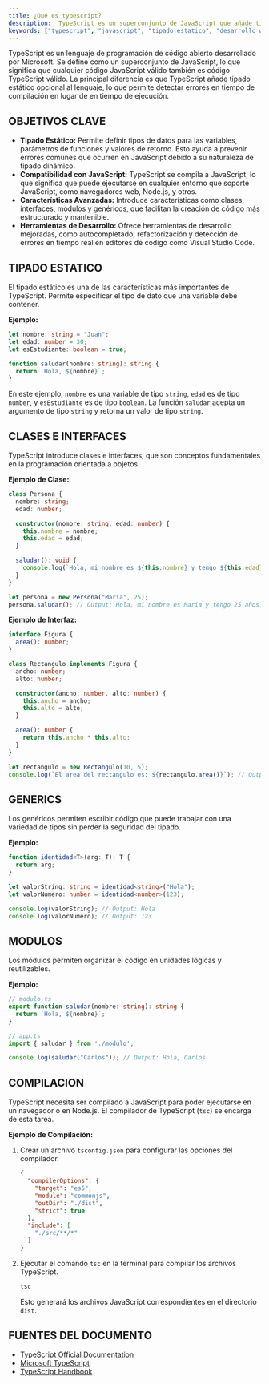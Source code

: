 ```yaml
---
title: ¿Qué es typescript?
description:  TypeScript es un superconjunto de JavaScript que añade tipado estático opcional.
keywords: ["typescript", "javascript", "tipado estatico", "desarrollo web"]
---
```


TypeScript es un lenguaje de programación de código abierto desarrollado por Microsoft. Se define como un superconjunto de JavaScript, lo que significa que cualquier código JavaScript válido también es código TypeScript válido. La principal diferencia es que TypeScript añade tipado estático opcional al lenguaje, lo que permite detectar errores en tiempo de compilación en lugar de en tiempo de ejecución.

## OBJETIVOS CLAVE

*   **Tipado Estático:** Permite definir tipos de datos para las variables, parámetros de funciones y valores de retorno. Esto ayuda a prevenir errores comunes que ocurren en JavaScript debido a su naturaleza de tipado dinámico.
*   **Compatibilidad con JavaScript:** TypeScript se compila a JavaScript, lo que significa que puede ejecutarse en cualquier entorno que soporte JavaScript, como navegadores web, Node.js, y otros.
*   **Características Avanzadas:** Introduce características como clases, interfaces, módulos y genéricos, que facilitan la creación de código más estructurado y mantenible.
*   **Herramientas de Desarrollo:** Ofrece herramientas de desarrollo mejoradas, como autocompletado, refactorización y detección de errores en tiempo real en editores de código como Visual Studio Code.

## TIPADO ESTATICO

El tipado estático es una de las características más importantes de TypeScript. Permite especificar el tipo de dato que una variable debe contener.

**Ejemplo:**

```typescript
let nombre: string = "Juan";
let edad: number = 30;
let esEstudiante: boolean = true;

function saludar(nombre: string): string {
  return `Hola, ${nombre}`;
}
```

En este ejemplo, `nombre` es una variable de tipo `string`, `edad` es de tipo `number`, y `esEstudiante` es de tipo `boolean`. La función `saludar` acepta un argumento de tipo `string` y retorna un valor de tipo `string`.

## CLASES E INTERFACES

TypeScript introduce clases e interfaces, que son conceptos fundamentales en la programación orientada a objetos.

**Ejemplo de Clase:**

```typescript
class Persona {
  nombre: string;
  edad: number;

  constructor(nombre: string, edad: number) {
    this.nombre = nombre;
    this.edad = edad;
  }

  saludar(): void {
    console.log(`Hola, mi nombre es ${this.nombre} y tengo ${this.edad} años.`);
  }
}

let persona = new Persona("Maria", 25);
persona.saludar(); // Output: Hola, mi nombre es Maria y tengo 25 años.
```

**Ejemplo de Interfaz:**

```typescript
interface Figura {
  area(): number;
}

class Rectangulo implements Figura {
  ancho: number;
  alto: number;

  constructor(ancho: number, alto: number) {
    this.ancho = ancho;
    this.alto = alto;
  }

  area(): number {
    return this.ancho * this.alto;
  }
}

let rectangulo = new Rectangulo(10, 5);
console.log(`El area del rectangulo es: ${rectangulo.area()}`); // Output: El area del rectangulo es: 50
```

## GENERICS

Los genéricos permiten escribir código que puede trabajar con una variedad de tipos sin perder la seguridad del tipado.

**Ejemplo:**

```typescript
function identidad<T>(arg: T): T {
  return arg;
}

let valorString: string = identidad<string>("Hola");
let valorNumero: number = identidad<number>(123);

console.log(valorString); // Output: Hola
console.log(valorNumero); // Output: 123
```

## MODULOS

Los módulos permiten organizar el código en unidades lógicas y reutilizables.

**Ejemplo:**

```typescript
// modulo.ts
export function saludar(nombre: string): string {
  return `Hola, ${nombre}`;
}

// app.ts
import { saludar } from './modulo';

console.log(saludar("Carlos")); // Output: Hola, Carlos
```

## COMPILACION

TypeScript necesita ser compilado a JavaScript para poder ejecutarse en un navegador o en Node.js. El compilador de TypeScript (`tsc`) se encarga de esta tarea.

**Ejemplo de Compilación:**

1.  Crear un archivo `tsconfig.json` para configurar las opciones del compilador.

    ```json
    {
      "compilerOptions": {
        "target": "es5",
        "module": "commonjs",
        "outDir": "./dist",
        "strict": true
      },
      "include": [
        "./src/**/*"
      ]
    }
    ```
2.  Ejecutar el comando `tsc` en la terminal para compilar los archivos TypeScript.

    ```bash
    tsc
    ```

    Esto generará los archivos JavaScript correspondientes en el directorio `dist`.

## FUENTES DEL DOCUMENTO

*   [TypeScript Official Documentation](https://www.typescriptlang.org/docs/)
*   [Microsoft TypeScript](https://github.com/microsoft/typescript)
*   [TypeScript Handbook](https://www.typescriptlang.org/docs/handbook/intro.html)